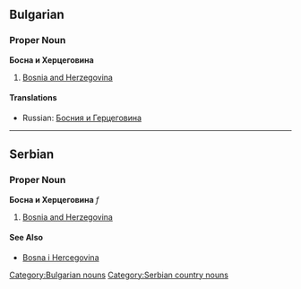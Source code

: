 ==Bulgarian==
[[Category:Bulgarian nouns]]
===Proper Noun===
'''Босна и Херцеговина'''
#[[Bosnia and Herzegovina]]

====Translations====
*Russian: [[Босния и Герцеговина]]


----

==Serbian==
===Proper Noun===
'''Босна и Херцеговина''' ''f''
#[[Bosnia and Herzegovina]]
====See Also====
*[[Bosna i Hercegovina]]
[[Category:Serbian country nouns]]